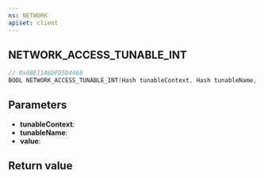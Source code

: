 ```yaml
---
ns: NETWORK
apiset: client
---
```

## NETWORK_ACCESS_TUNABLE_INT

```c
// 0x8BE1146DFD5D4468
BOOL NETWORK_ACCESS_TUNABLE_INT(Hash tunableContext, Hash tunableName, int* value);
```


## Parameters
* **tunableContext**:
* **tunableName**:
* **value**:

## Return value